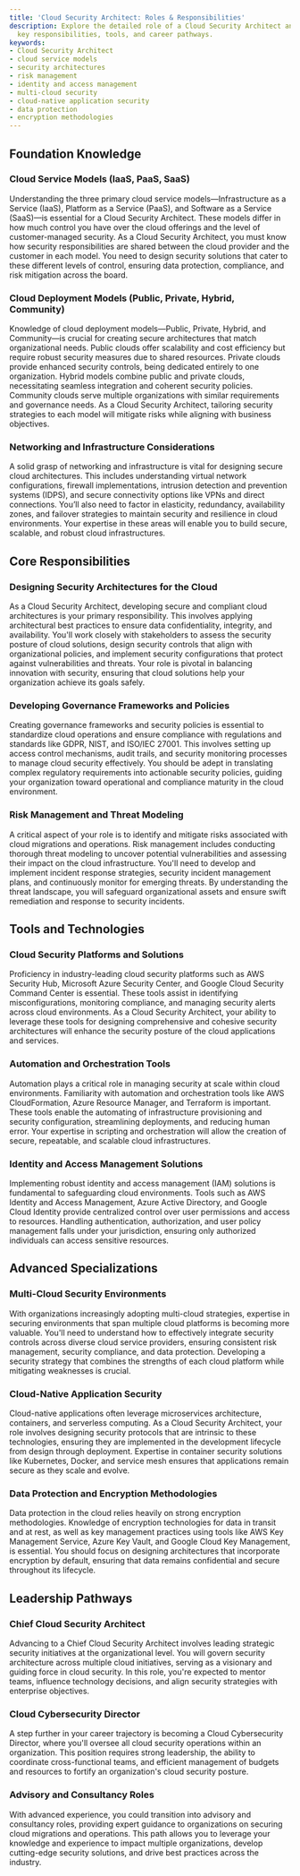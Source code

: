 ```yaml
---
title: 'Cloud Security Architect: Roles & Responsibilities'
description: Explore the detailed role of a Cloud Security Architect and learn about
  key responsibilities, tools, and career pathways.
keywords:
- Cloud Security Architect
- cloud service models
- security architectures
- risk management
- identity and access management
- multi-cloud security
- cloud-native application security
- data protection
- encryption methodologies
---
```


## Foundation Knowledge

### Cloud Service Models (IaaS, PaaS, SaaS)

Understanding the three primary cloud service models—Infrastructure as a Service (IaaS), Platform as a Service (PaaS), and Software as a Service (SaaS)—is essential for a Cloud Security Architect. These models differ in how much control you have over the cloud offerings and the level of customer-managed security. As a Cloud Security Architect, you must know how security responsibilities are shared between the cloud provider and the customer in each model. You need to design security solutions that cater to these different levels of control, ensuring data protection, compliance, and risk mitigation across the board.

### Cloud Deployment Models (Public, Private, Hybrid, Community)

Knowledge of cloud deployment models—Public, Private, Hybrid, and Community—is crucial for creating secure architectures that match organizational needs. Public clouds offer scalability and cost efficiency but require robust security measures due to shared resources. Private clouds provide enhanced security controls, being dedicated entirely to one organization. Hybrid models combine public and private clouds, necessitating seamless integration and coherent security policies. Community clouds serve multiple organizations with similar requirements and governance needs. As a Cloud Security Architect, tailoring security strategies to each model will mitigate risks while aligning with business objectives.

### Networking and Infrastructure Considerations

A solid grasp of networking and infrastructure is vital for designing secure cloud architectures. This includes understanding virtual network configurations, firewall implementations, intrusion detection and prevention systems (IDPS), and secure connectivity options like VPNs and direct connections. You’ll also need to factor in elasticity, redundancy, availability zones, and failover strategies to maintain security and resilience in cloud environments. Your expertise in these areas will enable you to build secure, scalable, and robust cloud infrastructures.

## Core Responsibilities

### Designing Security Architectures for the Cloud

As a Cloud Security Architect, developing secure and compliant cloud architectures is your primary responsibility. This involves applying architectural best practices to ensure data confidentiality, integrity, and availability. You'll work closely with stakeholders to assess the security posture of cloud solutions, design security controls that align with organizational policies, and implement security configurations that protect against vulnerabilities and threats. Your role is pivotal in balancing innovation with security, ensuring that cloud solutions help your organization achieve its goals safely.

### Developing Governance Frameworks and Policies

Creating governance frameworks and security policies is essential to standardize cloud operations and ensure compliance with regulations and standards like GDPR, NIST, and ISO/IEC 27001. This involves setting up access control mechanisms, audit trails, and security monitoring processes to manage cloud security effectively. You should be adept in translating complex regulatory requirements into actionable security policies, guiding your organization toward operational and compliance maturity in the cloud environment.

### Risk Management and Threat Modeling

A critical aspect of your role is to identify and mitigate risks associated with cloud migrations and operations. Risk management includes conducting thorough threat modeling to uncover potential vulnerabilities and assessing their impact on the cloud infrastructure. You'll need to develop and implement incident response strategies, security incident management plans, and continuously monitor for emerging threats. By understanding the threat landscape, you will safeguard organizational assets and ensure swift remediation and response to security incidents.

## Tools and Technologies

### Cloud Security Platforms and Solutions

Proficiency in industry-leading cloud security platforms such as AWS Security Hub, Microsoft Azure Security Center, and Google Cloud Security Command Center is essential. These tools assist in identifying misconfigurations, monitoring compliance, and managing security alerts across cloud environments. As a Cloud Security Architect, your ability to leverage these tools for designing comprehensive and cohesive security architectures will enhance the security posture of the cloud applications and services.

### Automation and Orchestration Tools

Automation plays a critical role in managing security at scale within cloud environments. Familiarity with automation and orchestration tools like AWS CloudFormation, Azure Resource Manager, and Terraform is important. These tools enable the automating of infrastructure provisioning and security configuration, streamlining deployments, and reducing human error. Your expertise in scripting and orchestration will allow the creation of secure, repeatable, and scalable cloud infrastructures.

### Identity and Access Management Solutions

Implementing robust identity and access management (IAM) solutions is fundamental to safeguarding cloud environments. Tools such as AWS Identity and Access Management, Azure Active Directory, and Google Cloud Identity provide centralized control over user permissions and access to resources. Handling authentication, authorization, and user policy management falls under your jurisdiction, ensuring only authorized individuals can access sensitive resources.

## Advanced Specializations

### Multi-Cloud Security Environments

With organizations increasingly adopting multi-cloud strategies, expertise in securing environments that span multiple cloud platforms is becoming more valuable. You'll need to understand how to effectively integrate security controls across diverse cloud service providers, ensuring consistent risk management, security compliance, and data protection. Developing a security strategy that combines the strengths of each cloud platform while mitigating weaknesses is crucial.

### Cloud-Native Application Security

Cloud-native applications often leverage microservices architecture, containers, and serverless computing. As a Cloud Security Architect, your role involves designing security protocols that are intrinsic to these technologies, ensuring they are implemented in the development lifecycle from design through deployment. Expertise in container security solutions like Kubernetes, Docker, and service mesh ensures that applications remain secure as they scale and evolve.

### Data Protection and Encryption Methodologies

Data protection in the cloud relies heavily on strong encryption methodologies. Knowledge of encryption technologies for data in transit and at rest, as well as key management practices using tools like AWS Key Management Service, Azure Key Vault, and Google Cloud Key Management, is essential. You should focus on designing architectures that incorporate encryption by default, ensuring that data remains confidential and secure throughout its lifecycle.

## Leadership Pathways

### Chief Cloud Security Architect

Advancing to a Chief Cloud Security Architect involves leading strategic security initiatives at the organizational level. You will govern security architecture across multiple cloud initiatives, serving as a visionary and guiding force in cloud security. In this role, you're expected to mentor teams, influence technology decisions, and align security strategies with enterprise objectives.

### Cloud Cybersecurity Director

A step further in your career trajectory is becoming a Cloud Cybersecurity Director, where you'll oversee all cloud security operations within an organization. This position requires strong leadership, the ability to coordinate cross-functional teams, and efficient management of budgets and resources to fortify an organization's cloud security posture.

### Advisory and Consultancy Roles

With advanced experience, you could transition into advisory and consultancy roles, providing expert guidance to organizations on securing cloud migrations and operations. This path allows you to leverage your knowledge and experience to impact multiple organizations, develop cutting-edge security solutions, and drive best practices across the industry.